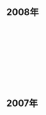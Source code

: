 ==2008年==
{{Wikipedia:每日图片/2008年6月2日}}
<br />
<br />
{{Wikipedia:每日图片/2008年5月17日}}
<br />
<br />
{{Wikipedia:每日图片/2008年5月5日}}
<br />
<br />
{{Wikipedia:每日图片/2008年4月24日}}
<br />
<br />

==2007年==
